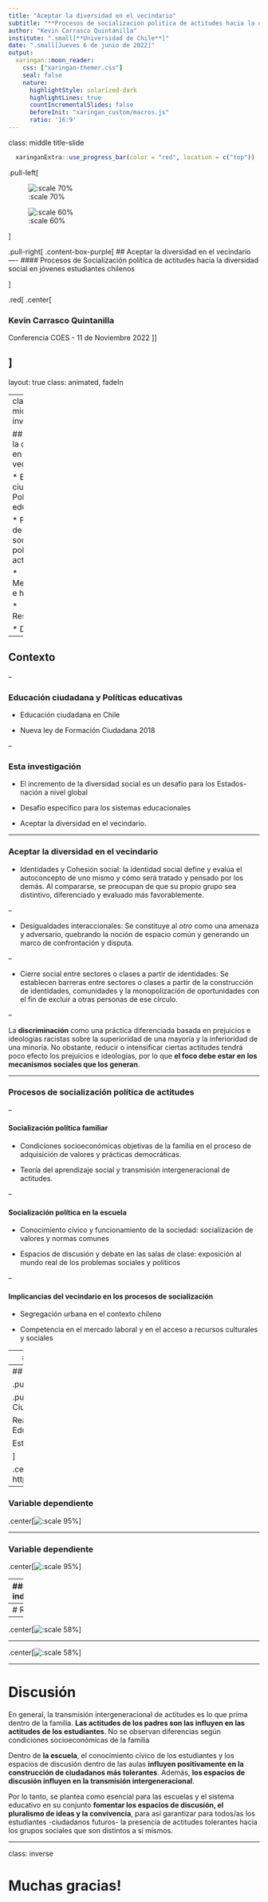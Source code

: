 ```yaml
---
title: "Aceptar la diversidad en el vecindario"
subtitle: "**Procesos de socializacion politica de actitudes hacia la diversidad social en jovenes estudiantes chilenos**"
author: "Kevin Carrasco Quintanilla"
institute: ".small[**Universidad de Chile**]"
date: ".small[Jueves 6 de junio de 2022]"
output:
  xaringan::moon_reader:
    css: ["xaringan-themer.css"]
    seal: false
    nature:
      highlightStyle: solarized-dark
      highlightLines: true
      countIncrementalSlides: false
      beforeInit: "xaringan_custom/macros.js"
      ratio: '16:9'
---
```

class: middle title-slide

```r
  xaringanExtra::use_progress_bar(color = "red", location = c("top"))
```

.pull-left[

![:scale 70%](images/logocoes.png)

![:scale 60%](images/mcs.jpg)

]



.pull-right[
.content-box-purple[
## Aceptar la diversidad en el vecindario
----
#### Procesos de Socialización política de actitudes hacia la diversidad social en jóvenes estudiantes chilenos

]

.red[
.center[

### Kevin Carrasco Quintanilla
 

Conferencia COES - 11 de Noviembre 2022
]]

]
---

layout: true
class: animated, fadeIn

---
class: middle inverse

## Aceptar la diversidad en el vecindario

* Educación ciudadana y Políticas educativas

* Procesos de socialización política de actitudes

* Metodología e hipótesis

* Resultados

* Discusión

---

## Contexto

--

### Educación ciudadana y Políticas educativas

* Educación ciudadana en Chile

* Nueva ley de Formación Ciudadana 2018

--

### Esta investigación

* El incremento de la diversidad social es un desafío para los Estados-nación a nivel global

* Desafío específico para los sistemas educacionales

* Aceptar la diversidad en el vecindario.

---

### Aceptar la diversidad en el vecindario

* Identidades y Cohesión social: la identidad social define y evalúa el autoconcepto de uno mismo y cómo será tratado y pensado por los demás. Al compararse, se preocupan de que su propio grupo sea distintivo, diferenciado y evaluado más favorablemente.

--

* Desigualdades interaccionales: Se constituye al *otro* como una amenaza y adversario, quebrando la noción de espacio común y generando un marco de confrontación y disputa.

--

* Cierre social entre sectores o clases a partir de identidades: Se establecen barreras entre sectores o clases a partir de la construcción de identidades, comunidades y la monopolización de oportunidades con el fin de excluir a otras personas de ese círculo.

--

La **discriminación** como una práctica diferenciada basada en prejuicios e ideologías racistas sobre la superioridad de una mayoría y la inferioridad de una minoría. No obstante, reducir o intensificar ciertas actitudes tendrá poco efecto los prejuicios e ideologías, por lo que **el foco debe estar en los mecanismos sociales que los generan**.

---

### Procesos de socialización política de actitudes

--

#### Socialización política familiar

* Condiciones socioeconómicas objetivas de la familia en el proceso de adquisición de valores y prácticas democráticas.

* Teoría del aprendizaje social y transmisión intergeneracional de actitudes.

--

#### Socialización política en la escuela

* Conocimiento cívico y funcionamiento de la sociedad: socialización de valores y normas comunes

* Espacios de discusión y debate en las salas de clase: exposición al mundo real de los problemas sociales y políticos

--

#### Implicancias del vecindario en los procesos de socialización

* Segregación urbana en el contexto chileno

* Competencia en el mercado laboral y en el acceso a recursos culturales y sociales


---
## Hipótesis
.center[![:scale 80%](images/modelo-teorico.png)]

---
## Metodología

.pull-left[
.center[![:scale 100%](images/estudio-agencia.jpg)]
]


.pull-right[
Primer Estudio de Formación Ciudadana de 2017

Realizado por la Agencia de Calidad de la Educación

Estudiantes y apoderados

]

.center[Preregistro de hipótesis: https://doi.org/10.17605/OSF.IO/URPZQ]

---

### Variable dependiente

.center[![:scale 95%](graphs/div_est.png)]

---

### Variable dependiente

.center[![:scale 95%](graphs/ind_est.png)]

---
### Variables independientes

.pull-left[
.content-box-red[
.espaciosimplelineas[
### Familia

Nivel educacional de los padres

Cantidad de libros en el hogar

Actitudes de los apoderados
]
]
]
.pull-right[
.content-box-green[
### Escuela

Conocimiento cívico

Espacios de discusión en la sala de clases
<br>
<br>

]
]

.center[
.content-box-yellow[
.espaciosimplelineas[
### Territorio
Proporción de personas que se identifican con alguna etnia

Proporción de personas de origen migrante

Promedio de escolaridad
]
]
]

---
# Resultados
---


.center[![:scale 58%](graphs/plot1.png)]

---


.center[![:scale 58%](graphs/interac.png)]

---

# Discusión

En general, la transmisión intergeneracional de actitudes es lo que prima dentro de la familia. **Las actitudes de los padres son las influyen en las actitudes de los estudiantes**. No se observan diferencias según condiciones socioeconómicas de la familia

Dentro de **la escuela**, el conocimiento cívico de los estudiantes y los espacios de discusión dentro de las aulas **influyen positivamente en la construcción de ciudadanos más tolerantes**. Además, **los espacios de discusión influyen en la transmisión intergeneracional**.

Por lo tanto, se plantea como esencial para las escuelas y el sistema educativo en su conjunto **fomentar los espacios de discusión, el pluralismo de ideas y la convivencia**, para así garantizar para todos/as los estudiantes -ciudadanos futuros- la presencia de actitudes tolerantes hacia los grupos sociales que son distintos a sí mismos.

---
class: inverse

# Muchas gracias!